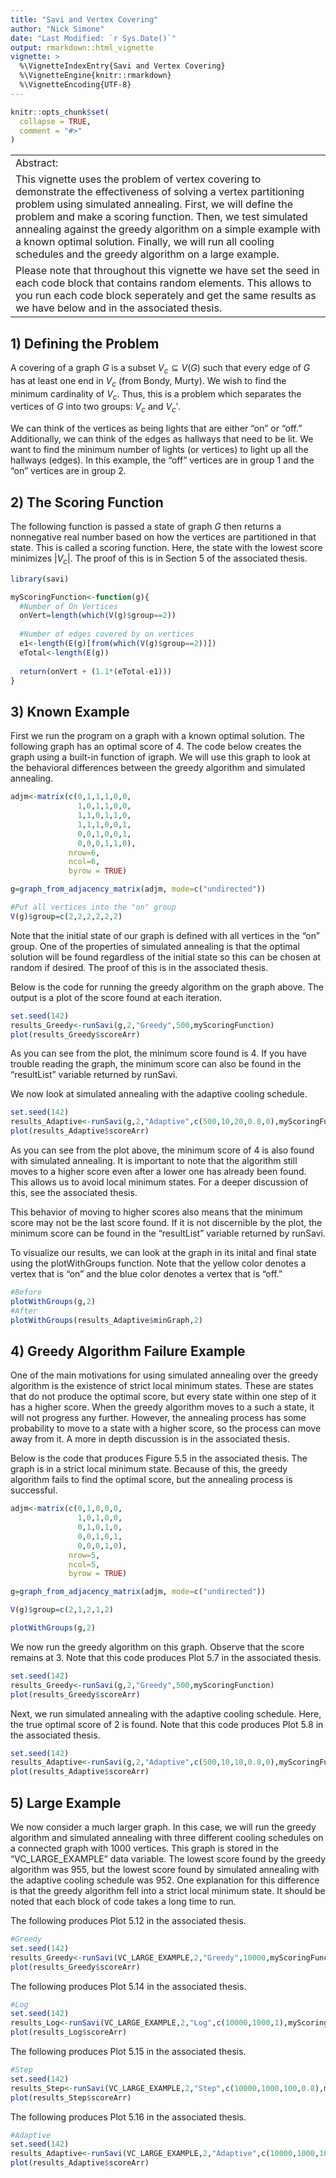 ```yaml
---
title: "Savi and Vertex Covering"
author: "Nick Simone"
date: "Last Modified: `r Sys.Date()`"
output: rmarkdown::html_vignette
vignette: >
  %\VignetteIndexEntry{Savi and Vertex Covering}
  %\VignetteEngine{knitr::rmarkdown}
  %\VignetteEncoding{UTF-8}
---
```


```r
knitr::opts_chunk$set(
  collapse = TRUE,
  comment = "#>"
)
```

----------------
Abstract:
   This vignette uses the problem of vertex covering to demonstrate the effectiveness of solving a vertex partitioning problem using simulated annealing.  First, we will define the problem and make a scoring function.  Then, we test simulated annealing against the greedy algorithm on a simple example with a known optimal solution.  Finally, we will run all cooling schedules and the greedy algorithm on a large example.  
   Please note that throughout this vignette we have set the seed in each code block that contains random elements.  This allows to you run each code block seperately and get the same results as we have below and in the associated thesis.  
----------------

## 1) Defining the Problem

A covering of a graph $G$ is a subset $V_c \subseteq V(G)$ such that every edge of $G$ has at least one end in $V_c$ (from Bondy, Murty).  We wish to find the minimum cardinality of $V_c$.  Thus, this is a problem which separates the vertices of $G$ into two groups: $V_c$ and $V_c'$.  

We can think of the vertices as being lights that are either "on" or "off."  Additionally, we can think of the edges as hallways that need to be lit.  We want to find the minimum number of lights (or vertices) to light up all the hallways (edges).  In this example, the "off" vertices are in group 1 and the "on" vertices are in group 2.  

## 2) The Scoring Function

The following function is passed a state of graph $G$ then returns a nonnegative real number based on how the vertices are partitioned in that state.  This is called a scoring function.  Here, the state with the lowest score minimizes $|V_c|$.  The proof of this is in Section 5 of the associated thesis.  

```r
library(savi)
```
```r
myScoringFunction<-function(g){
  #Number of On Vertices
  onVert=length(which(V(g)$group==2))
  
  #Number of edges covered by on vertices
  e1<-length(E(g)[from(which(V(g)$group==2))])
  eTotal<-length(E(g))
  
  return(onVert + (1.1*(eTotal-e1)))
}
```


## 3) Known Example

First we run the program on a graph with a known optimal solution.  The following graph has an optimal score of 4.  The code below creates the graph using a built-in function of igraph.  We will use this graph to look at the behavioral differences between the greedy algorithm and simulated annealing.  

```r
adjm<-matrix(c(0,1,1,1,0,0,
               1,0,1,1,0,0,
               1,1,0,1,1,0,
               1,1,1,0,0,1,
               0,0,1,0,0,1,
               0,0,0,1,1,0),
             nrow=6,
             ncol=6,
             byrow = TRUE)

g=graph_from_adjacency_matrix(adjm, mode=c("undirected"))

#Put all vertices into the "on" group
V(g)$group=c(2,2,2,2,2,2)
```

Note that the initial state of our graph is defined with all vertices in the "on" group.  One of the properties of simulated annealing is that the optimal solution will be found regardless of the initial state so this can be chosen at random if desired.  The proof of this is in the associated thesis.  

Below is the code for running the greedy algorithm on the graph above.  The output is a plot of the score found at each iteration.  

```r
set.seed(142)
results_Greedy<-runSavi(g,2,"Greedy",500,myScoringFunction)
plot(results_Greedy$scoreArr)
```

As you can see from the plot, the minimum score found is 4.  If you have trouble reading the graph, the minimum score can also be found in the "resultList" variable returned by runSavi.  

We now look at simulated annealing with the adaptive cooling schedule.  

```r
set.seed(142)
results_Adaptive<-runSavi(g,2,"Adaptive",c(500,10,20,0.8,0),myScoringFunction)
plot(results_Adaptive$scoreArr)
```

As you can see from the plot above, the minimum score of 4 is also found with simulated annealing.  It is important to note that the algorithm still moves to a higher score even after a lower one has already been found.  This allows us to avoid local minimum states.  For a deeper discussion of this, see the associated thesis.  

This behavior of moving to higher scores also means that the minimum score may not be the last score found.  If it is not discernible by the plot, the minimum score can be found in the "resultList" variable returned by runSavi. 

To visualize our results, we can look at the graph in its inital and final state using the plotWithGroups function.  Note that the yellow color denotes a vertex that is "on" and the blue color denotes a vertex that is "off."

```r
#Before
plotWithGroups(g,2)
#After
plotWithGroups(results_Adaptive$minGraph,2)
```

## 4) Greedy Algorithm Failure Example
One of the main motivations for using simulated annealing over the greedy algorithm is the existence of strict local minimum states.  These are states that do not produce the optimal score, but every state within one step of it has a higher score.  When the greedy algorithm moves to a such a state, it will not progress any further.  However, the annealing process has some probability to move to a state with a higher score, so the process can move away from it.  A more in depth discussion is in the associated thesis.

Below is the code that produces Figure 5.5 in the associated thesis.  The graph is in a strict local minimum state.  Because of this, the greedy algorithm fails to find the optimal score, but the annealing process is successful.

```r
adjm<-matrix(c(0,1,0,0,0,
               1,0,1,0,0,
               0,1,0,1,0,
               0,0,1,0,1,
               0,0,0,1,0),
             nrow=5,
             ncol=5,
             byrow = TRUE)

g=graph_from_adjacency_matrix(adjm, mode=c("undirected"))

V(g)$group=c(2,1,2,1,2)

plotWithGroups(g,2)
```

We now run the greedy algorithm on this graph.  Observe that the score remains at 3.  Note that this code produces Plot 5.7 in the associated thesis.

```r
set.seed(142)
results_Greedy<-runSavi(g,2,"Greedy",500,myScoringFunction)
plot(results_Greedy$scoreArr)
```

Next, we run simulated annealing with the adaptive cooling schedule.  Here, the true optimal score of 2 is found.  Note that this code produces Plot 5.8 in the associated thesis.

```r
set.seed(142)
results_Adaptive<-runSavi(g,2,"Adaptive",c(500,10,10,0.8,0),myScoringFunction)
plot(results_Adaptive$scoreArr)
```

## 5) Large Example
We now consider a much larger graph.  In this case, we will run the greedy algorithm and simulated annealing with three different cooling schedules on a connected graph with 1000 vertices.  This graph is stored in the "VC_LARGE_EXAMPLE" data variable.  The lowest score found by the greedy algorithm was 955, but the lowest score found by simulated annealing with the adaptive cooling schedule was 952.  One explanation for this difference is that the greedy algorithm fell into a strict local minimum state.  It should be noted that each block of code takes a long time to run.  

The following produces Plot 5.12 in the associated thesis.
```r
#Greedy
set.seed(142)
results_Greedy<-runSavi(VC_LARGE_EXAMPLE,2,"Greedy",10000,myScoringFunction)
plot(results_Greedy$scoreArr)
```

The following produces Plot 5.14 in the associated thesis.
```r
#Log
set.seed(142)
results_Log<-runSavi(VC_LARGE_EXAMPLE,2,"Log",c(10000,1000,1),myScoringFunction)
plot(results_Log$scoreArr)
```

The following produces Plot 5.15 in the associated thesis.
```r
#Step
set.seed(142)
results_Step<-runSavi(VC_LARGE_EXAMPLE,2,"Step",c(10000,1000,100,0.8),myScoringFunction)
plot(results_Step$scoreArr)
```

The following produces Plot 5.16 in the associated thesis.
```r
#Adaptive
set.seed(142)
results_Adaptive<-runSavi(VC_LARGE_EXAMPLE,2,"Adaptive",c(10000,1000,100,0.8,0),myScoringFunction)
plot(results_Adaptive$scoreArr)
```
